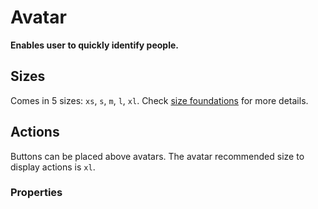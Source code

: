 # Avatar <ReactStabilityFlag status="unstable" />

**Enables user to quickly identify people.**

## Sizes

Comes in 5 sizes: `xs`, `s`, `m`, `l`, `xl`.
Check [size foundations](/product/foundations/size) for more details.

<DemoBlock orientation="horizontal" demo="default" />

## Actions

Buttons can be placed above avatars.
The avatar recommended size to display actions is `xl`.

<DemoBlock orientation="horizontal" demo="actions" />

### Properties

<PropTable component="Avatar" />
